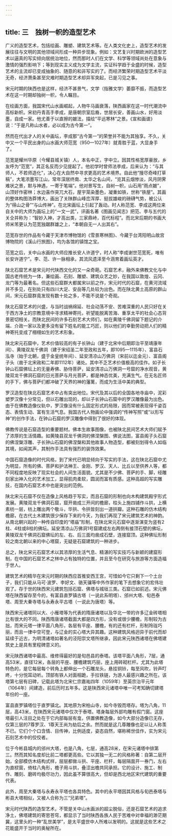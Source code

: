 ```yaml
---
---
---
```

title: 三　独树一帜的造型艺术
---




广义的造型艺术，包括绘画、雕塑、建筑艺术等。在人类文化史上，造型艺术的发展往往与文明的其他领域间形成一种异步现象。例如：文艺复兴时期欧洲的造型艺术以逼真的写实倾向居统治地位，然而那时人们在文学、科学等领域尚处在意象与激情的强烈影响下；等到现实主义成为文学主流，实证科学趋于全盛的时候，造型艺术的主流却已变成抽象的、随意的和非写实的了。而经济繁荣时期造型艺术平淡无奇，经济萧条甚至灾难时期造型艺术却异军突起，已是习见之事。

宋元时期的陕西也是这样，经济不甚景气，文学（指雅文学）萎靡不振，而造型艺术在这一时期却独树一帜，令人瞩目。

在绘画方面，我国宋代山水画崛起，人物牛马画衰落，陕西画家在这一时代潮流中高标新帜。宋初丹青高手李成，是唐朝宗室后裔，世居长安，善画山水，好用淡墨，自成一家。他尤善于以直擦的皴法，描绘“平远寒林”之景。《宣和画谱》说：“于是凡称山水者，必以成为古今第一”。

然而在代出才人的关中画坛，李成那“古今第一”的荣誉并不能为其独享。不久，关中又一个平民出身的山水画大师范宽（950—1027年）就青胜于蓝，大显身手了。

范宽是耀州华原（今耀县城关镇）人，本名中正，字中立。因其性格宽厚豪放，乡友呼为“范宽”，其正名反而少见提起了。他初学时曾师法李成，后来认为：“与其师人，不若师造化”，决心在大自然中寻求更高的艺术境界。自此他“搜尽奇峰打草稿”，大笔浓墨写江山，常年深居终南、太华之名山间，“览其云烟惨淡，风月阴霁难状之景，默与神遇，一寄于笔端”。他对景写生，自树一帜，山石用“雨点皴”，山顶好作密林；水边喜作突兀大石，屋宇笼染墨色，凝重如铁，世称“铁屋”。其画的整体构图浩莽博大，画出了关陕群山峰峦浑厚、挺拔雄峻的磅礴气势，被公认为“得山之骨”“与山传神”。在北宋画坛上引起了轰动。时人称范宽、李成这两位来自关中的大师为画坛上的“一文一武”，评画名著《图画见闻志》把范、李与五代的关仝并称为：“智妙入神，才高出类，三家鼎峙，百代标程”。而北宋后期的书画大师米芾更认为范宽独踞群雄之上，“本朝自无一人出其右”。

范宽存世的作品有今藏于天津市博物馆的《雪景寒林图》、今藏于台湾阳明山故宫博物院的《溪山行旅图》，均为各馆的镇馆之宝。

范宽之后，关中山水画的大师应推长安人许道宁，时人称“李成谢世范宽死，唯有长安许道宁”。李、范、许一脉相承，其流风遗泽至今涵育着画坛英才。


陕北石窟艺术是宋元时代陕西文化的又一朵奇葩。石窟艺术，融外来佛教文化与中国古老传统为一体，兼绘画、石刻、雕塑、建筑众艺之妙，在我国以敦煌、云冈、龙门等为最著名。但这些石窟群大都属宋以前之作，宋元时代的石窟，在黄河流域并不多见，在别处只有四川大足、安岳等几处较为出色。而在陕北黄土高原的群山间，宋元石窟群竟发现有数十处之多，不能不说是个奇观。

陕北石窟艺术的兴盛，与当时战祸绵延、社会动荡不安、苦难深重的人民只好在关于西方净土的宗教意境中寻求精神寄托，祈望能脱离苦海、重享太平的社会心态背景密切相关。而陕北民间的许多石刻艺术大师们，如在黄陵千佛洞留下题记的介端、介政一家以及更多没有留下姓名的能工巧匠，则以他们的幸勤劳动把人们的精神寄托变成了栩栩如生的艺术形象。

陕北宋元石窟中，艺术价值较高的有子长钟山（建于北宋中后期即治平至靖康年间）、黄陵双龙千佛洞（建于宋绍圣二年至政和五年，即1095—1115年）、富县石泓寺（始于北朝，盛于金皇统年间）、延安清凉山万佛洞（宋前以迄金元）、富县阁子头（凿于北宋政和二年即1112年）诸处。其中不乏艺术价值极高的佳作。如子长钟山石窟佛坛上的无量寿佛、胁侍菩萨，延安清凉山万佛洞一号窟的净水观音，黄陵双龙千佛洞石窟的日光菩萨与月光菩萨，都是神态优美，充满生气。在无名匠师的手下，佛与菩萨们都冲破了天界的神的藩篱，而成为生活中美的典型。

罗汉造型在陕北石窟艺术中占有突出地位。宋代及其以后的全国各地寺庙中，泥彩塑罗汉像十分常见，但以石雕出现的，却以子长钟山石窟中的罗汉雕像最为出色。由于在佛教造像仪轨中，罗汉像没有什么固定形式的局限，因而常被表现得千姿百态、表情生动、富有生活气息。我国古代人物画论中强调的“传神写照”或“以形写神”的创作手法，在钟山石窟的罗汉雕像中得到了很好的体现。

佛教传说是石窟造型的重要题材。佛本生故事图像，也被陕北民间艺术大师们赋予了浓厚的生活情趣。如黄陵县双龙千佛洞的佛涅槃图、佛说法图，富县阁子头石窟的佛涅槃浮雕、子长钟山石窟的佛涅槃和其他故事人物造型，都被刻划得令人如临其境，如闻其声，其制作手法具有强烈的装饰效果。

中国石窟造像的时代风格，到了宋代已明显倾向于写实的手法，这在陕北石窟中尤为明显，所有的佛、菩萨和护法神王、金刚、罗汉、天人、比丘以至供养人等，都不同程度地反映了现实社会的人间生活面貌。尤其是不少佛、菩萨的手、脚，经雕刻家出神入化的艺术加工，显得肌肉柔软，圆润而富有质感。这种高超的写实雕技，在国内石窟艺术中也是突出的范例。

陕北宋元石窟不仅在造像上风格趋于写实，而且石窟的形制也向木构建筑殿宇形式发展。黄陵双龙千佛洞石窟，窟开凿成三开间的檐廊，柱头上施四铺作斗拱，上横素枋一层，枋上雕出两个敬斗，华拱、令拱皆刻出一道拱瓣。这种石雕的仿木结构檐廊，在古代土木建筑很少保存下来的今天，为我们再现了宋元建筑艺术的神韵。从南北朝兴起的一种传自印度的“塔庙”形制，在陕北宋元石窟中逐渐演变为竖有2柱、4柱或8柱的佛坛。延安清凉山万佛洞1号窟建成左右两侧有接顶石壁的佛坛，黄陵双龙千佛洞石窟佛坛的左、右、后三面均凿成石壁，连接窟顶。这种佛坛形制较之南北朝以来的中心塔窟，无疑是石窟建筑的一种进步。

总之，陕北宋元石窟艺术以其浓厚的生活气息、精湛的写实技巧与新颖的建窟形制，在中国的石窟艺术之林中占有独特的位置，并且至今在研究与旅游等方面造福于世人。


建筑艺术的精华在宋元时期的陕西应首推安西王宫，可惜如今它只剩下一个土台子，我们只能从马可·波罗、李好文、骆天骧等中外作家的笔下去想象它的宏伟壮观了。存于世的陕西宋元建筑包括石窟、佛塔与城垣三类。石窟已如前述。宋元佛塔在陕西留存至今的，有富县直罗镇古塔（一说此系明塔）、邠州大塔、旬邑泰塔、周至大秦寺塔与永寿永平古塔（一说此为唐塔）等。

陕西宋元诸塔同以大、小雁塔等为代表的隋唐诸塔以及华北一带的许多辽金砖塔相比有很大的不同。陕西隋唐诸塔截面大都是四方形，没有或很少腰檐，形制较为古拙，而宋元塔一律平面八角形，各层有平座、腰檐，有的还有栏杆，形制玲珑巧丽，而且一律中空可登，与辽金的实心塔大异其趣。这种建筑风格迥异于前代而却延续于近古，为明清诸塔如著名的泾阳崇文塔所继承，因此宋元陕西诸塔在佛塔建筑史上是具有里程碑意义的。

宋元陕西诸塔中最高、维修得最好的是旬邑县的泰塔。该塔平面八角形，7层，通高53米，直径12米，各层的平座、腰檐建筑巧丽，座上用砖砌栏杆。尤其为此塔特色的，是它每层每个转角上都伸出一个石雕龙头，悬挂铜铃，每至风吹，铃声叮咚，十分悦耳动听。顶部有铁人对面相跪，手拉铁链，为游人最感兴趣之所在。该塔第七层有旧碑，记载此塔为北宋仁宗嘉祐四年（1059年）至英宗治平元年（1064年）间建造，前后历时五年多。这是陕西宋元诸塔中唯一可考知确切建塔年份的一座。

富县直罗镇塔位于直罗镇北。其地原为宋柏山寺，如今寺毁而塔存。塔为八角，11层，高43米，在陕西宋元诸塔中仅次于泰塔。塔身每层外部均雕有假门窗。这座塔最引人注目之处在于它内部每层有龛，供置佛教造像，如今大部分造像已无存，仅第三层的7尊罗汉、1尊天王尚为劫后之余。然而就是这几尊雕像也足以让人称羡不已。它们个个口含情、目传神，比例适度，姿态自然，堪称稀世佳作，实为宋元石刻艺术中的佼佼者。

位于今彬县城内的邠州大塔，也是八角，七层，通高28米，在宋元诸塔中排第三。然而其知名度却比前二塔都更高些。它以其独一无二的风格称著：自第二层开始，全部模仿木结构式样，层层都做斗拱、平座、栏杆，每层隔面开一券门，左右为直棂窗，倚柱八角形，檐子用斗拱，叠涩出檐共同承担。它的设计、施工、制作、雕刻、磨砖均极尽功力，因此虽不算很高大，但却是西北地区宋代建筑的重要代表。

此外，周至大秦塔与永寿永平塔也各具特色。其中的永平塔因其风格与旬邑泰塔与彬县大塔相似，又被人合称为三“兄弟塔”。

宋元时代陕西的造型艺术，不管是关中山水画派的超尘脱俗，还是石窟艺术的追求净土，佛塔建筑的寄思苍穹，都显示了当时陕西各族人民于苦难中对幸福的渺茫期冀，这里头的一种“乱世美学”，是太平盛世中人所难以发明的。这就是这些艺术之花能盛开于当时的奥秘所在。